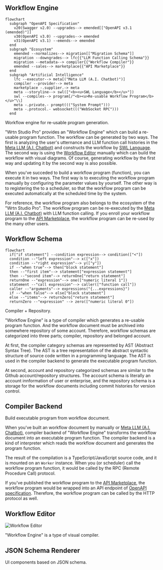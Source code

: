 ## Workflow Engine
```mermaid
flowchart
  subgraph "OpenAPI Specification"
    v20(Swagger v2.0) --upgrades--> emended[["OpenAPI v3.1 (emended)"]]
    v30(OpenAPI v3.0) --upgrades--> emended
    v31(OpenAPI v3.1) --emends--> emended
  end
  subgraph "Ecosystem"
    emended --normalizes--> migration[["Migration Schema"]]
    migration --downgrades--> lfc{{"LLM Function Calling Schema"}}
    migration --metadata--> compiler{{"Workflow Compiler"}}
    emended --sales--> marketplace{{"API Marketplace"}}
  end
  subgraph "Artificial Intelligence"
    lfc --executor--> meta[("Meta LLM (A.I. Chatbot)")]
    compiler --provider--> meta
    marketplace -.supplier.-> meta
    meta --storyline--> swl(["<b><u>SWL Language</b></u>"])
    swl --compiles--> program[/"<b><u>Re-usable Workflow Program</b></u>"\\]
    meta -.private.- prompt((("System Prompt")))
    meta -.protocol.- websocket((("WebSocket RPC")))
  end
```

Workflow engine for re-usable program generation.

"Wrtn Studio Pro" provides an "Workflow Engine" which can build a re-usable program function. The workflow can be generated by two ways. The first is analyzing the user's utternance and LLM function call histories in the [Meta LLM (A.I. Chatbot)](/tech-specs/meta/preface) and constructs the workflow by [SWL Language](/tech-specs/swl/preface). The second way is using the [Workflow Editor](/tech-specs/workflow/editor) manually which can build the workflow with visual diagrams. Of course, generating workflow by the first way and updating it by the second way is also possible.

When you've succeded to build a workflow program (function), you can execute it in two ways. The first way is to executing the workflow program manually by configuring the parameter values by yourself. The other way is to registering the to a scheduler, so that the workflow program can be executed automatically at the scheduled time by the system.

For reference, the workflow program also belongs to the ecosystem of the "Wrtn Studio Pro". The workflow program can be re-executed by the [Meta LLM (A.I. Chatbot)](/tech-specs/meta/preface) with LLM function calling. If you enroll your workflow program to the [API Marketplace](/tech-specs/marketplace/preface), the workflow program can be re-used by the many other users.




## Workflow Schema
```mermaid
flowchart
  if["if statement"] --condition expression--> condition(["<"])
  condition --"left expression"--> x(["x"])
  condition --"right expression"--> y(["y"])
  if --"when true"--> then["block statement"]
  then --"first item"--> statement["expression statement"]
  then --"second item"--> returnOne["return statement"]
  returnOne --"expression"--> one(["numeric literal 1"])
  statement --"call expression"--> caller(["function call"])
  caller --"arguments"--> expressions("{...expressions}")
  if --"when false"--> else["block statement"]
  else --"items"--> returnZero["return statement"]
  returnZero --"expression" --> zero(["numeric literal 0"])
```

Compiler + Repository.

"Workflow Engine" is a type of compiler which generates a re-usable program function. And the workflow document must be archived into somewhere repository of some account. Therefore, workflow schemas are categorized into three parts; compiler, repository and belonged account.

At first, the compiler category schemas are represented by AST (Abstract Syntax Tree). The AST is a tree representation of the abstract syntactic structure of source code written in a programming language. The AST is used in the compiler backend to generate the executable program function.

At second, account and repository categorized schemas are similar to the Github account/repository structures. The account schema is literally an account innformation of user or enterprise, and the repository schema is a storage for the workflow documents including commit histories for version control.




## Compiler Backend
Build executable program from workflow document.

When you've built an workflow document by manually or [Meta LLM (A.I. Chatbot)](/tech-specs/meta/preface), compiler backend of "Workflow Engine" transforms the workflow document into an executable program function. The compiler backend is a kind of interpreter which reads the workflow document and generates the program function.

The result of the compilation is a TypeScript/JavaScript source code, and it is mounted on an `Worker` instance. When you (or scheduler) call the workflow program function, it would be called by the RPC (Remote Procedure Call) protocol.

If you've published the workflow program to the [API Marketplace](/tech-specs/marketplace/preface), the workflow program would be wrapped into an API endpoint of [OpenAPI specification](/tech-specs/openapi/preface). Therefore, the workflow program can be called by the HTTP protocol as well.



## Workflow Editor
![Workflow Editor](/images/tech-specs/workflow-editor.gif)

"Workflow Engine" is a type of visual compiler.

## JSON Schema Renderer
UI components based on JSON schema.